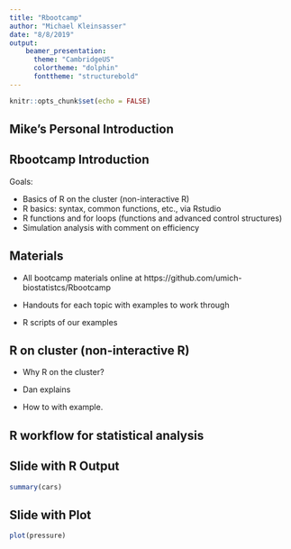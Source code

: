 ```yaml
---
title: "Rbootcamp"
author: "Michael Kleinsasser"
date: "8/8/2019"
output: 
    beamer_presentation:
      theme: "CambridgeUS"
      colortheme: "dolphin"
      fonttheme: "structurebold"
---
```


```r
knitr::opts_chunk$set(echo = FALSE)
```


## Mike's Personal Introduction

\begin{columns}[T] % align columns
\begin{column}{.48\textwidth}

\begin{itemize}
\setlength\itemsep{1em}

\item R programmer for the Department of Biostatistics

\item Write and mantain R packages for faculty and students

\item Consult faculty and students on writing R packages

\end{itemize}


\end{column}%
\hfill%
\begin{column}{.48\textwidth}

\includegraphics[width = 2in]{personal_picture.jpg}

\end{column}%
\end{columns}

## Rbootcamp Introduction

Goals:

- Basics of R on the cluster (non-interactive R)
- R basics: syntax, common functions, etc., via Rstudio
- R functions and for loops (functions and advanced control structures)
- Simulation analysis with comment on efficiency

## Materials

- All bootcamp materials online at https://github.com/umich-biostatistcs/Rbootcamp

- Handouts for each topic with examples to work through

- R scripts of our examples

## R on cluster (non-interactive R)

- Why R on the cluster?

- Dan explains

- How to with example.

## R workflow for statistical analysis

\begin{columns}[T] % align columns
\begin{column}{.36\textwidth}

\begin{itemize}
\setlength\itemsep{1em}

\item Bootcamps throughout semester on each area


\end{itemize}


\end{column}%
\hfill%
\begin{column}{.62\textwidth}

\includegraphics[width = 3in]{analysis_in_r (2).png}

\end{column}%
\end{columns}


## Slide with R Output

```r
summary(cars)
```

## Slide with Plot

```r
plot(pressure)
```


